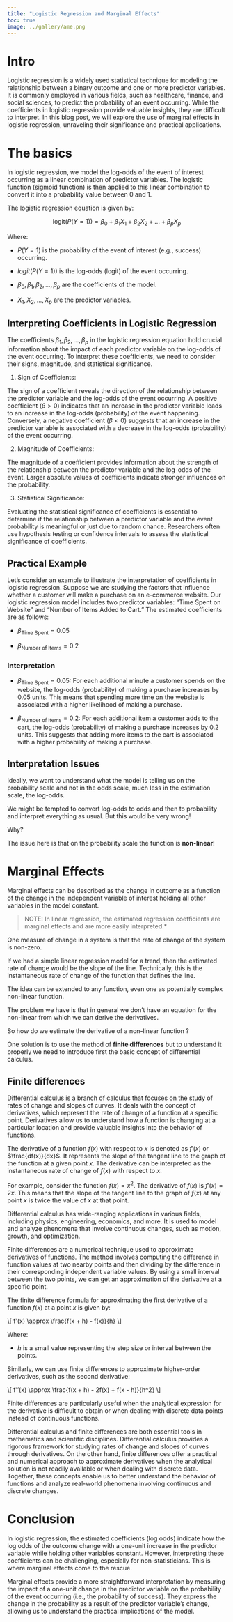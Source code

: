 ```yaml
---
title: "Logistic Regression and Marginal Effects"
toc: true
image: ../gallery/ame.png
---
```


# Intro

Logistic regression is a widely used statistical technique for modeling the relationship between a binary outcome and one or more predictor variables. It is commonly employed in various fields, such as healthcare, finance, and social sciences, to predict the probability of an event occurring. While the coefficients in logistic regression provide valuable insights, they are difficult to interpret. In this blog post, we will explore the use of marginal effects in logistic regression, unraveling their significance and practical applications.

# The basics

In logistic regression, we model the log-odds of the event of interest occurring as a linear combination of predictor variables. The logistic function (sigmoid function) is then applied to this linear combination to convert it into a probability value between 0 and 1.

The logistic regression equation is given by:

$$\text{logit}(P(Y=1)) = \beta_0 + \beta_1X_1 + \beta_2X_2 + ... + \beta_pX_p$$

Where:

-   $P(Y=1)$ is the probability of the event of interest (e.g., success) occurring.

-   $logit (P(Y=1))$ is the log-odds (logit) of the event occurring.

-   $\beta_0, \beta_1, \beta_2, ..., \beta_p$ are the coefficients of the model.

-   $X_1, X_2, ..., X_p$ are the predictor variables.

## Interpreting Coefficients in Logistic Regression

The coefficients $\beta_1, \beta_2, ..., \beta_p$ in the logistic regression equation hold crucial information about the impact of each predictor variable on the log-odds of the event occurring. To interpret these coefficients, we need to consider their signs, magnitude, and statistical significance.

1.  Sign of Coefficients:

The sign of a coefficient reveals the direction of the relationship between the predictor variable and the log-odds of the event occurring. A positive coefficient ($\beta > 0$) indicates that an increase in the predictor variable leads to an increase in the log-odds (probability) of the event happening. Conversely, a negative coefficient ($\beta < 0$) suggests that an increase in the predictor variable is associated with a decrease in the log-odds (probability) of the event occurring.

2.  Magnitude of Coefficients:

The magnitude of a coefficient provides information about the strength of the relationship between the predictor variable and the log-odds of the event. Larger absolute values of coefficients indicate stronger influences on the probability.

3.  Statistical Significance:

Evaluating the statistical significance of coefficients is essential to determine if the relationship between a predictor variable and the event probability is meaningful or just due to random chance. Researchers often use hypothesis testing or confidence intervals to assess the statistical significance of coefficients.

## Practical Example

Let's consider an example to illustrate the interpretation of coefficients in logistic regression. Suppose we are studying the factors that influence whether a customer will make a purchase on an e-commerce website. Our logistic regression model includes two predictor variables: "Time Spent on Website" and "Number of Items Added to Cart." The estimated coefficients are as follows:

-   $\beta_{\text{Time Spent}} = 0.05$

-   $\beta_{\text{Number of Items}} = 0.2$

### Interpretation

-   $\beta_{\text{Time Spent}} = 0.05$: For each additional minute a customer spends on the website, the log-odds (probability) of making a purchase increases by 0.05 units. This means that spending more time on the website is associated with a higher likelihood of making a purchase.

-   $\beta_{\text{Number of Items}} = 0.2$: For each additional item a customer adds to the cart, the log-odds (probability) of making a purchase increases by 0.2 units. This suggests that adding more items to the cart is associated with a higher probability of making a purchase.

## Interpretation Issues

Ideally, we want to understand what the model is telling us on the probability scale and not in the odds scale, much less in the estimation scale, the log-odds.

We might be tempted to convert log-odds to odds and then to probability and interpret everything as usual. But this would be very wrong!

Why?

The issue here is that on the probability scale the function is **non-linear**!

# Marginal Effects

Marginal effects can be described as the change in outcome as a function of the change in the independent variable of interest holding all other variables in the model constant.

> NOTE: In linear regression, the estimated regression coefficients are marginal effects and are more easily interpreted.\*

One measure of change in a system is that the rate of change of the system is non-zero.

If we had a simple linear regression model for a trend, then the estimated rate of change would be the slope of the line. Technically, this is the instantaneous rate of change of the function that defines the line.

The idea can be extended to any function, even one as potentially complex non-linear function.

The problem we have is that in general we don't have an equation for the non-linear from which we can derive the derivatives.

So how do we estimate the derivative of a non-linear function ?

One solution is to use the method of **finite differences** but to understand it properly we need to introduce first the basic concept of differential calculus.

## Finite differences

Differential calculus is a branch of calculus that focuses on the study of rates of change and slopes of curves. It deals with the concept of derivatives, which represent the rate of change of a function at a specific point. Derivatives allow us to understand how a function is changing at a particular location and provide valuable insights into the behavior of functions.

The derivative of a function $f(x)$ with respect to $x$ is denoted as $f'(x)$ or $\frac{df(x)}{dx}$. It represents the slope of the tangent line to the graph of the function at a given point $x$. The derivative can be interpreted as the instantaneous rate of change of $f(x)$ with respect to $x$.

For example, consider the function $f(x) = x^2$. The derivative of $f(x)$ is $f'(x) = 2x$. This means that the slope of the tangent line to the graph of $f(x)$ at any point $x$ is twice the value of $x$ at that point.

Differential calculus has wide-ranging applications in various fields, including physics, engineering, economics, and more. It is used to model and analyze phenomena that involve continuous changes, such as motion, growth, and optimization.

Finite differences are a numerical technique used to approximate derivatives of functions. The method involves computing the difference in function values at two nearby points and then dividing by the difference in their corresponding independent variable values. By using a small interval between the two points, we can get an approximation of the derivative at a specific point.

The finite difference formula for approximating the first derivative of a function $f(x)$ at a point $x$ is given by:

\\\[ f'(x) \\approx \\frac{f(x + h) - f(x)}{h} \\\]

Where:

-   $h$ is a small value representing the step size or interval between the points.

Similarly, we can use finite differences to approximate higher-order derivatives, such as the second derivative:

\\\[ f''(x) \\approx \\frac{f(x + h) - 2f(x) + f(x - h)}{h\^2} \\\]

Finite differences are particularly useful when the analytical expression for the derivative is difficult to obtain or when dealing with discrete data points instead of continuous functions.

Differential calculus and finite differences are both essential tools in mathematics and scientific disciplines. Differential calculus provides a rigorous framework for studying rates of change and slopes of curves through derivatives. On the other hand, finite differences offer a practical and numerical approach to approximate derivatives when the analytical solution is not readily available or when dealing with discrete data. Together, these concepts enable us to better understand the behavior of functions and analyze real-world phenomena involving continuous and discrete changes.

# Conclusion

In logistic regression, the estimated coefficients (log odds) indicate how the log odds of the outcome change with a one-unit increase in the predictor variable while holding other variables constant. However, interpreting these coefficients can be challenging, especially for non-statisticians. This is where marginal effects come to the rescue.

Marginal effects provide a more straightforward interpretation by measuring the impact of a one-unit change in the predictor variable on the probability of the event occurring (i.e., the probability of success). They express the change in the probability as a result of the predictor variable's change, allowing us to understand the practical implications of the model.
